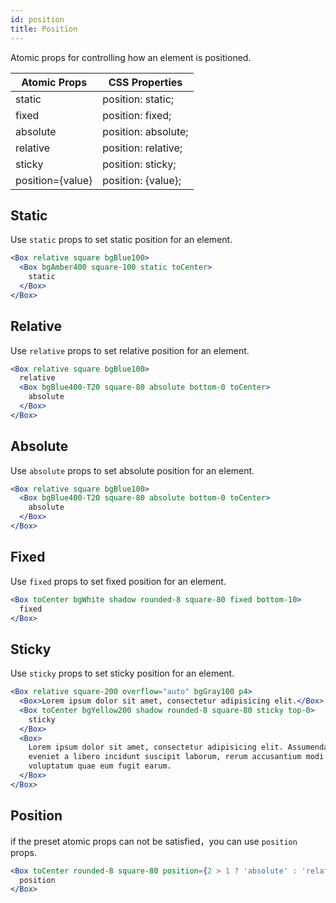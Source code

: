 ```yaml
---
id: position
title: Position
---
```


Atomic props for controlling how an element is positioned.

| Atomic Props     | CSS Properties      |
| ---------------- | ------------------- |
| static           | position: static;   |
| fixed            | position: fixed;    |
| absolute         | position: absolute; |
| relative         | position: relative; |
| sticky           | position: sticky;   |
| position={value} | position: {value};  |

## Static

Use `static` props to set static position for an element.

```jsx live
<Box relative square bgBlue100>
  <Box bgAmber400 square-100 static toCenter>
    static
  </Box>
</Box>
```

## Relative

Use `relative` props to set relative position for an element.

```jsx live
<Box relative square bgBlue100>
  relative
  <Box bgBlue400-T20 square-80 absolute bottom-0 toCenter>
    absolute
  </Box>
</Box>
```

## Absolute

Use `absolute` props to set absolute position for an element.

```jsx live
<Box relative square bgBlue100>
  <Box bgBlue400-T20 square-80 absolute bottom-0 toCenter>
    absolute
  </Box>
</Box>
```

## Fixed

Use `fixed` props to set fixed position for an element.

```jsx live
<Box toCenter bgWhite shadow rounded-8 square-80 fixed bottom-10>
  fixed
</Box>
```

## Sticky

Use `sticky` props to set sticky position for an element.

```jsx live
<Box relative square-200 overflow="auto" bgGray100 p4>
  <Box>Lorem ipsum dolor sit amet, consectetur adipisicing elit.</Box>
  <Box toCenter bgYellow200 shadow rounded-8 square-80 sticky top-0>
    sticky
  </Box>
  <Box>
    Lorem ipsum dolor sit amet, consectetur adipisicing elit. Assumenda, quia temporibus
    eveniet a libero incidunt suscipit laborum, rerum accusantium modi quidem, ipsam illum quis sed
    voluptatum quae eum fugit earum.
  </Box>
</Box>
```

## Position

if the preset atomic props can not be satisfied，you can use `position` props.

```jsx live
<Box toCenter rounded-8 square-80 position={2 > 1 ? 'absolute' : 'relative'}>
  position
</Box>
```
